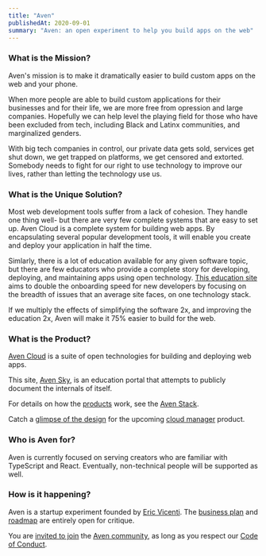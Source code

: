 ```yaml
---
title: "Aven"
publishedAt: 2020-09-01
summary: "Aven: an open experiment to help you build apps on the web"
---
```


### What is the Mission?

Aven's mission is to make it dramatically easier to build custom apps on the web and your phone.

When more people are able to build custom applications for their businesses and for their life, we are more free from opression and large companies. Hopefully we can help level the playing field for those who have been excluded from tech, including Black and Latinx communities, and marginalized genders.

With big tech companies in control, our private data gets sold, services get shut down, we get trapped on platforms, we get censored and extorted. Somebody needs to fight for our right to use technology to improve our lives, rather than letting the technology use us.


### What is the Unique Solution?

Most web development tools suffer from a lack of cohesion. They handle one thing well- but there are very few complete systems that are easy to set up. Aven Cloud is a complete system for building web apps. By encapsulating several popular development tools, it will enable you create and deploy your application in half the time.

Simlarly, there is a lot of education available for any given software topic, but there are few educators who provide a complete story for developing, deploying, and maintaining apps using open technology. [This education site](/sky-site) aims to double the onboarding speed for new developers by focusing on the breadth of issues that an average site faces, on one technology stack.

If we multiply the effects of simplifying the software 2x, and improving the education 2x, Aven will make it 75% easier to build for the web.


### What is the Product?

[Aven Cloud](/cloud) is a suite of open technologies for building and deploying web apps.

This site, [Aven Sky](/sky-site), is an education portal that attempts to publicly document the internals of itself. 

For details on how the [products](/product) work, see the [Aven Stack](/aven-stack).

Catch a [glimpse of the design](/product-design) for the upcoming [cloud manager](/cloud-manager) product.


### Who is Aven for?

Aven is currently focused on serving creators who are familiar with TypeScript and React. Eventually, non-technical people will be supported as well.

### How is it happening?

Aven is a startup experiment founded by [Eric Vicenti](/eric-vicenti). The [business plan](/business-plan) and [roadmap](/roadmap) are entirely open for critique.

You are [invited to join](/get-involved) the [Aven community](/community), as long as you respect our [Code of Conduct](/code-of-conduct).


<!--- © Aven LLC and Aven Contributors. Licensed under Creative Commons CC BY-NC-SA 4.0 https://creativecommons.org/licenses/by-nc-sa/4.0/ -->
